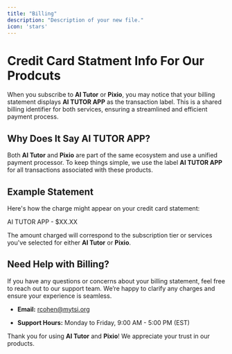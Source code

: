 ```yaml
---
title: "Billing"
description: "Description of your new file."
icon: 'stars'
---
```


# Credit Card Statment Info For Our Prodcuts

When you subscribe to **AI Tutor** or **Pixio**, you may notice that your billing statement displays **AI TUTOR APP** as the transaction label. This is a shared billing identifier for both services, ensuring a streamlined and efficient payment process.

## Why Does It Say AI TUTOR APP?

Both **AI Tutor** and **Pixio** are part of the same ecosystem and use a unified payment processor. To keep things simple, we use the label **AI TUTOR APP** for all transactions associated with these products.

## Example Statement

Here's how the charge might appear on your credit card statement:

AI TUTOR APP - $XX.XX

The amount charged will correspond to the subscription tier or services you've selected for either **AI Tutor** or **Pixio**.

## Need Help with Billing?

If you have any questions or concerns about your billing statement, feel free to reach out to our support team. We’re happy to clarify any charges and ensure your experience is seamless.

* **Email:** [rcohen@mytsi.org](mailto:rcohen@mytsi.org)

* **Support Hours:** Monday to Friday, 9:00 AM - 5:00 PM (EST)

Thank you for using **AI Tutor** and **Pixio**! We appreciate your trust in our products.